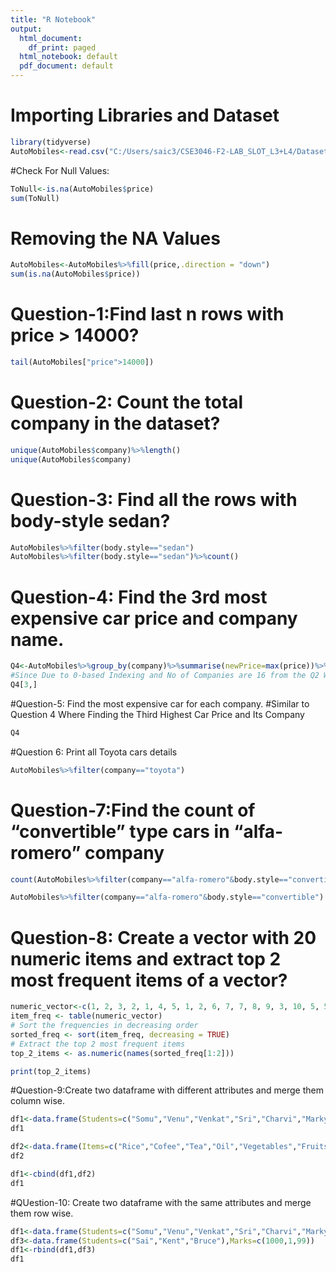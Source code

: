 ```yaml
---
title: "R Notebook"
output:
  html_document:
    df_print: paged
  html_notebook: default
  pdf_document: default
---
```


# Importing Libraries and Dataset

```r
library(tidyverse)
AutoMobiles<-read.csv("C:/Users/saic3/CSE3046-F2-LAB_SLOT_L3+L4/Datasets/Automobile.csv")
```
#Check For Null Values:
```r
ToNull<-is.na(AutoMobiles$price)
sum(ToNull)
```
# Removing the NA Values
```r
AutoMobiles<-AutoMobiles%>%fill(price,.direction = "down")
sum(is.na(AutoMobiles$price))
```
# Question-1:Find last n rows with price > 14000? 
```r
tail(AutoMobiles["price">14000])
```
# Question-2: Count the total company in the dataset?
```r
unique(AutoMobiles$company)%>%length()
unique(AutoMobiles$company)

```
# Question-3: Find all the rows with body-style sedan? 
```r
AutoMobiles%>%filter(body.style=="sedan")
AutoMobiles%>%filter(body.style=="sedan")%>%count()
```
# Question-4: Find the 3rd most expensive car price and company name. 
```r
Q4<-AutoMobiles%>%group_by(company)%>%summarise(newPrice=max(price))%>%arrange(desc(newPrice))
#Since Due to 0-based Indexing and No of Companies are 16 from the Q2 We Use 16-2 as Index
Q4[3,]
```
#Question-5: Find the most expensive car for each company. 
#Similar to Question 4 Where Finding the Third Highest Car Price and Its Company
```r
Q4
```
#Question 6: Print all Toyota cars details

```r
AutoMobiles%>%filter(company=="toyota")
```
# Question-7:Find the count of “convertible” type cars in “alfa-romero” company
```r
count(AutoMobiles%>%filter(company=="alfa-romero"&body.style=="convertible"))
```
```r
AutoMobiles%>%filter(company=="alfa-romero"&body.style=="convertible")
```
# Question-8: Create a vector with 20 numeric items and extract top 2 most frequent items of a vector? 
```r
numeric_vector<-c(1, 2, 3, 2, 1, 4, 5, 1, 2, 6, 7, 7, 8, 9, 3, 10, 5, 5, 2, 1)
item_freq <- table(numeric_vector)
# Sort the frequencies in decreasing order
sorted_freq <- sort(item_freq, decreasing = TRUE)
# Extract the top 2 most frequent items
top_2_items <- as.numeric(names(sorted_freq[1:2]))

print(top_2_items)
```
#Question-9:Create two dataframe with different attributes and merge them column wise. 
```r
df1<-data.frame(Students=c("Somu","Venu","Venkat","Sri","Charvi","Marky","Duplex"),Marks=c(10,100,49,40,15,21,95))
df1
```
```r
df2<-data.frame(Items=c("Rice","Cofee","Tea","Oil","Vegetables","Fruits","Ghee"),Prices=c(12,80,29,87,2,13,16))
df2
```
```r
df1<-cbind(df1,df2)
df1
```

#QUestion-10: Create two dataframe with the same attributes and merge them row wise. 
```r
df1<-data.frame(Students=c("Somu","Venu","Venkat","Sri","Charvi","Marky","Duplex"),Marks=c(10,100,49,40,15,21,95))
df3<-data.frame(Students=c("Sai","Kent","Bruce"),Marks=c(1000,1,99))
df1<-rbind(df1,df3)
df1

```

